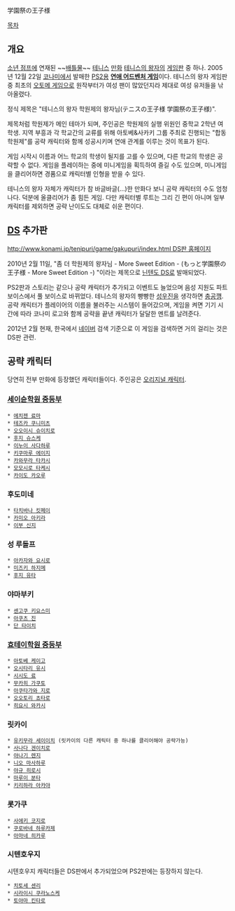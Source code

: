 学園祭の王子様

[[목차]]
== 개요 ==
[[소년 점프]]에 연재된 ~~[[배틀물]]~~ [[테니스]] [[만화]] [[테니스의 왕자]]의 [[게임판]] 중 하나. 2005년 12월 22일 [[코나미]]에서 발매한 [[PS2]]용 '''[[연애 어드벤처 게임]]'''이다.
테니스의 왕자 게임판 중 최초의 [[오토메 게임]]으로 원작부터가 여성 팬이 많았던지라 제대로 여성 유저들을 낚아올렸다. 

정식 제목은 "테니스의 왕자 학원제의 왕자님(テニスの王子様 学園祭の王子様)".

제목처럼 학원제가 메인 테마가 되며, 주인공은 학원제의 실행 위원인 중학교 2학년 여학생. 지역 부흥과 각 학교간의 교류를 위해 아토베&사카키 그룹 주최로 진행되는 "합동 학원제"를 공략 캐릭터와 함께 성공시키며 연애 관계를 이루는 것이 목표가 된다.

게임 시작시 이름과 어느 학교의 학생이 될지를 고를 수 있으며, 다른 학교의 학생은 공략할 수 없다.
게임을 플레이하는 중에 미니게임을 획득하여 즐길 수도 있으며, 미니게임을 클리어하면 경품으로 캐릭터별 인형을 받을 수 있다.

테니스의 왕자 자체가 캐릭터가 참 바글바글(…)한 만화다 보니 공략 캐릭터의 수도 엄청나다. 덕분에 올클리어가 좀 힘든 게임. 다만 캐릭터별 루트는 그리 긴 편이 아니며 일부 캐릭터를 제외하면 공략 난이도도 대체로 쉬운 편이다.

== [[DS]] 추가판 ==
[[http://www.konami.jp/tenipuri/game/gakupuri/index.html DS판 홈페이지]]

2010년 2월 11일, "좀 더 학원제의 왕자님 - More Sweet Edition - (もっと学園祭の王子様 - More Sweet Edition -) "이라는 제목으로 [[닌텐도 DS]]로 발매되었다.

PS2판과 스토리는 같으나 공략 캐릭터가 추가되고 이벤트도 늘었으며 음성 지원도 파트 보이스에서 풀 보이스로 바뀌었다. 테니스의 왕자의 빵빵한 [[성우]]진을 생각하면 [[충공깽]].
공략 캐릭터가 플레이어의 이름을 불러주는 시스템이 들어갔으며, 게임을 켜면 기기 시간에 따라 코나미 로고와 함께 공략을 끝낸 캐릭터가 달달한 멘트를 날려준다.

2012년 2월 현재, 한국에서 [[네이버]] 검색 기준으로 이 게임을 검색하면 거의 걸리는 것은 DS판 관련. 

== 공략 캐릭터 ==
당연히 전부 만화에 등장했던 캐릭터들이다. 주인공은 [[오리지널 캐릭터]].
=== [[세이슌학원 중등부]] ===
 * [[에치젠 료마]]
 * [[테즈카 쿠니미츠]]
 * [[오오이시 슈이치로]]
 * [[후지 슈스케]]
 * [[이누이 사다하루]]
 * [[키쿠마루 에이지]]
 * [[카와무라 타카시]]
 * [[모모시로 타케시]]
 * [[카이도 카오루]]

=== 후도미네 ===
 * [[타치바나 킷페이]]
 * [[카미오 아키라]]
 * [[이부 신지]]

=== 성 루돌프 ===
 * [[아카자와 요시로]]
 * [[미즈키 하지메]]
 * [[후지 유타]]

=== 야마부키 ===
 * [[센고쿠 키요스미]]
 * [[아쿠츠 진]]
 * [[단 타이치]]

=== [[효테이학원 중등부]] ===
 * [[아토베 케이고]]
 * [[오시타리 유시]]
 * [[시시도 료]]
 * [[무카히 가쿠토]]
 * [[아쿠타가와 지로]]
 * [[오오토리 쵸타로]]
 * [[히요시 와카시]]

=== 릿카이 ===
 * [[유키무라 세이이치]] (릿카이의 다른 캐릭터 중 하나를 클리어해야 공략가능)
 * [[사나다 겐이치로]]
 * [[야나기 렌지]]
 * [[니오 마사하루]]
 * [[야규 히로시]]
 * [[마루이 분타]]
 * [[키리하라 아카야]]

=== 롯가쿠 ===
 * [[사에키 코지로]]
 * [[쿠로바네 하루카제]]
 * [[아마네 히카루]]

=== 시텐호우지 ===
시텐호우지 캐릭터들은 DS판에서 추가되었으며 PS2판에는 등장하지 않는다.
 * [[치토세 센리]]
 * [[시라이시 쿠라노스케]]
 * [[토야마 킨타로]]
